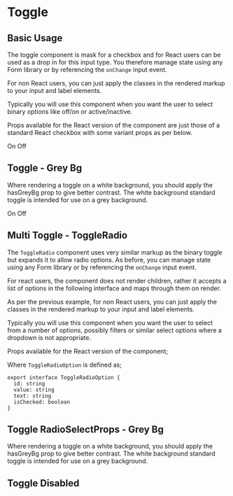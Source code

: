 
<Meta title="Toggle" component={Toggle} />

# Toggle

## Basic Usage

The toggle component is mask for a checkbox and for React users can be used as a drop in for this input type. You therefore manage state using any Form library or by referencing the `onChange` input event.

For non React users, you can just apply the classes in the rendered markup to your input and label elements.

Typically you will use this component when you want the user to select binary options like off/on or active/inactive.

Props available for the React version of the component are just those of a standard React checkbox with some variant props as per below.

<ArgsTable of={Toggle} />

<Canvas>
  <Story name="Basic Usage">
    <Toggle id="my-cool-toggle">
      <ElToggleItem>On</ElToggleItem>
      <ElToggleItem>Off</ElToggleItem>
    </Toggle>
  </Story>
</Canvas>

<RenderHtmlMarkup component="Toggle" story="Basic Usage" />

## Toggle - Grey Bg

Where rendering a toggle on a white background, you should apply the hasGreyBg prop to give better contrast. The white background standard toggle is intended for use on a grey background.

<Canvas>
  <Story name="Toggle - Grey Bg">
    <Toggle id="my-cool-toggle-variants-grey" hasGreyBg>
      <ElToggleItem>On</ElToggleItem>
      <ElToggleItem>Off</ElToggleItem>
    </Toggle>
  </Story>
</Canvas>

<RenderHtmlMarkup component="Toggle" story="Toggle - Grey Bg" />

## Multi Toggle - ToggleRadio

The `ToggleRadio` component uses very similar markup as the binary toggle but expands it to allow radio options. As before, you can manage state using any Form library or by referencing the `onChange` input event.

For react users, the component does not render children, rather it accepts a list of options in the following interface and maps through them on render.

As per the previous example, for non React users, you can just apply the classes in the rendered markup to your input and label elements.

Typically you will use this component when you want the user to select from a number of options, possibly filters or similar select options where a dropdown is not appropriate.

Props available for the React version of the component;

<ArgsTable of={ToggleRadio} />

Where `ToggleRadioOption` is defined as;

```tsx
export interface ToggleRadioOption {
  id: string
  value: string
  text: string
  isChecked: boolean
}
```

<Canvas>
  <Story name="Toggle Radio - Default">
    <ToggleRadio
      name="my-cool-toggle-radio"
      options={[
        {
          id: 'option-1',
          value: 'option-1',
          text: 'Option 1',
          isChecked: true,
        },
        {
          id: 'option-2',
          value: 'option-2',
          text: 'Option 2',
          isChecked: false,
        },
        {
          id: 'option-3',
          value: 'option-3',
          text: 'Option 3',
          isChecked: false,
        },
      ]}
    />
  </Story>
</Canvas>

<RenderHtmlMarkup component="Toggle" story="Toggle Radio - Default" />

## Toggle RadioSelectProps - Grey Bg

Where rendering a toggle on a white background, you should apply the hasGreyBg prop to give better contrast. The white background standard toggle is intended for use on a grey background.

<Canvas>
  <Story name="Toggle RadioSelectProps - Grey Bg">
    <ToggleRadio
      name="my-cool-toggle-radio-grey"
      hasGreyBg
      options={[
        {
          id: 'option-1-fw-grey',
          value: 'option-1-fw-grey',
          text: 'Option 1',
          isChecked: true,
        },
        {
          id: 'option-2-fw-grey',
          value: 'option-2-fw-grey',
          text: 'Option 2',
          isChecked: false,
        },
        {
          id: 'option-3-fw-grey',
          value: 'option-3-fw-grey',
          text: 'Option 3',
          isChecked: false,
        },
      ]}
    />
  </Story>
</Canvas>

<RenderHtmlMarkup component="Toggle" story="Toggle RadioSelectProps - Grey Bg" />

## Toggle Disabled

<Canvas>
  <Story name="Toggle Radio - Disabled">
    <ToggleRadio
      name="my-cool-toggle-radio"
      disabled={true}
      options={[
        {
          id: 'option-1',
          value: 'option-1',
          text: 'Option 1',
          isChecked: true,
        },
        {
          id: 'option-2',
          value: 'option-2',
          text: 'Option 2',
          isChecked: false,
        },
        {
          id: 'option-3',
          value: 'option-3',
          text: 'Option 3',
          isChecked: false,
        },
      ]}
    />
  </Story>
</Canvas>

<RenderHtmlMarkup component="Toggle" story="Toggle Radio - Disabled" />

